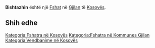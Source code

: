 {{Fshat në Kosovës
 | Emri                = Bishtazhin
| sqi_N_name = Bishtazhin
| sqi_N_FULL_NAME_RO = Bishtazhin
| sqi_N_FULL_NAME_ND_RO = Bishtazhin
| sqi_N_SORT_NAME_RG = BISHTAZHIN
| sqi_N_FULL_NAME_RG = Bishtazhin
| sqi_N_FULL_NAME_ND_RG = Bishtazhin
| sqi_V_name = Bistazhini
| sqi_V_FULL_NAME_RO = Bistazhini Bishtrazhin
| sqi_V_FULL_NAME_ND_RO = Bistazhini Bishtrazhin
| sqi_V_SORT_NAME_RG = BISTAZHINI BISHTRAZHIN
| sqi_V_FULL_NAME_RG = Bistazhini Bishtrazhin
| sqi_V_FULL_NAME_ND_RG = Bistazhini Bishtrazhin
| srp_N_name = Bistražin
| srp_N_FULL_NAME_RO = Bistražin
| srp_N_FULL_NAME_ND_RO = Bistrazin
| srp_N_SORT_NAME_RG = BISTRAZIN
| srp_N_FULL_NAME_RG = Bistražin
| srp_N_FULL_NAME_ND_RG = Bistrazin
| srp_NS_name = Биштражин
| srp_NS_FULL_NAME_RO = Биштражин
| srp_NS_FULL_NAME_ND_RO = Биштражин
| srp_NS_SORT_NAME_RG = БИШТРАЖИН
| srp_NS_FULL_NAME_RG = Биштражин
| srp_NS_FULL_NAME_ND_RG = Биштражин

 | Emri (Rasa dhanore) = 
 | Figura              = 
 | Shteti              = Kosovo
 | Komuna              = Gjilan
 | Kodi postar         = 
 | Sipërfaqja          = 

 | Popullsia           = 

 | Regj. i popullsisë  = 
 | Dend. e popullsisë  = 
 | Faqja zyrtare       = 
 <!--- Koordinatat ----> 
 | Gjerësia            = 42.355556
 | Gjatësia            = 20.511944
 | Lartësia            = 
}}
'''Bishtazhin''' është një [[Fshat]] në [[Gjilan]] të [[Kosovës]].

<!-- == Gjeografia == -->
<!-- == Historia == -->
<!-- == Demografia == -->
== Shih edhe ==
{{Komuna Gjilan}}
{{Kosovo-Administrata-Cung}}

[[Kategoria:Fshatra në Kosovës]]
[[Kategoria:Fshatra në Kommunes Gjilan]]
[[Kategoria:Vendbanime në Kosovës]]